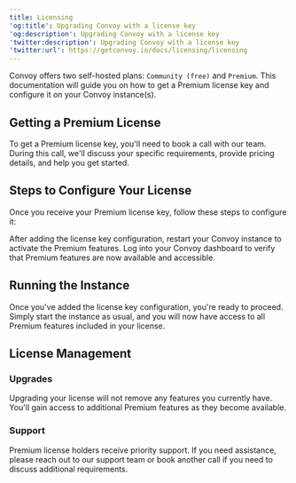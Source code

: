 ```yaml
---
title: Licensing
'og:title': Upgrading Convoy with a license key
'og:description': Upgrading Convoy with a license key
'twitter:description': Upgrading Convoy with a license key
'twitter:url': https://getconvoy.io/docs/licensing/licensing
---
```



Convoy offers two self-hosted plans: `Community (free)` and `Premium`. This documentation will guide you on how to get a Premium license key and configure it on your Convoy instance(s).

## Getting a Premium License

To get a Premium license key, you'll need to book a call with our team. During this call, we'll discuss your specific requirements, provide pricing details, and help you get started.

<BookCall />

## Steps to Configure Your License

Once you receive your Premium license key, follow these steps to configure it:

<Steps>
	<Step title="Configure instance with license key">
		<AddLicense />
	</Step>
	<Step title="Restart your Convoy instance">
		After adding the license key configuration, restart your Convoy instance to activate the Premium features.
	</Step>
	<Step title="Verify Premium features">
		Log into your Convoy dashboard to verify that Premium features are now available and accessible.
	</Step>
</Steps>

## Running the Instance

Once you've added the license key configuration, you're ready to proceed. Simply start the instance as usual, and you will now have access to all Premium features included in your license.

## License Management

### Upgrades
Upgrading your license will not remove any features you currently have. You'll gain access to additional Premium features as they become available.

### Support
Premium license holders receive priority support. If you need assistance, please reach out to our support team or book another call if you need to discuss additional requirements.
